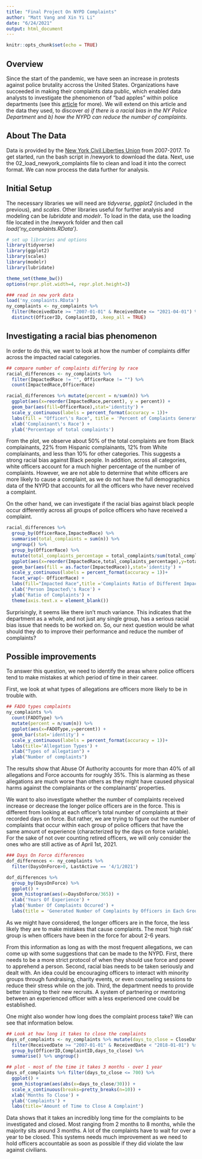 ---
title: "Final Project On NYPD Complaints"
author: "Matt Vang and Xin Yi Li"
date: "6/24/2021"
output: html_document
---

```{r setup, include=FALSE}
knitr::opts_chunk$set(echo = TRUE)
```
## Overview
Since the start of the pandemic, we have seen an increase in protests against police brutality accross the United States. Organizations have succeeded in making their complaints data public, which enabled data analysts to investigate the phenomenon of "bad apples" within police departments (see this [article](https://github.com/msr-ds3/coursework/blob/master/week4/ft_police_complaints.pdf) for more). 
We will extend on this article and the data they used, to discover *a) if there is a racial bias in the NY Police Department* and *b) how the NYPD can reduce the number of complaints*.

## About The Data
Data is provided by the [New York Civil Liberties Union](https://github.com/new-york-civil-liberties-union/NYPD-Misconduct-Complaint-Database-Updated) from 2007-2017. To get started, run the bash script in /newyork to download the data. Next, use the 02_load_newyork_complaints file to clean and load it into the correct format. We can now process the data further for analysis.

## Initial Setup

The necessary libraries we will need are *tidyverse*, *ggplot2* (included in the previous), and *scales*. Other libraries useful for further analysis and modeling can be *lubridate* and *modelr*. To load in the data, use the loading file located in the /newyork folder and then call *load('ny_complaints.RData')*.

```{r settingup, include=FALSE}
# set up libraries and options
library(tidyverse)
library(ggplot2)
library(scales)
library(modelr)
library(lubridate)

theme_set(theme_bw())
options(repr.plot.width=4, repr.plot.height=3)

### read in new york data
load('ny_complaints.RData')
ny_complaints <- ny_complaints %>%
  filter(ReceivedDate >= "2007-01-01" & ReceivedDate <= "2021-04-01") %>%
  distinct(OfficerID, ComplaintID, .keep_all = TRUE)
```


## Investigating a racial bias phenomenon
In order to do this, we want to look at how the number of complaints differ across the impacted racial categories.

```{r racial bias, fig.align='center'}
## compare number of complaints differing by race
racial_differences <- ny_complaints %>%
  filter(ImpactedRace != "", OfficerRace != "") %>%
  count(ImpactedRace,OfficerRace)

racial_differences %>% mutate(percent = n/sum(n)) %>%
  ggplot(aes(x=reorder(ImpactedRace,percent), y = percent)) +
  geom_bar(aes(fill=OfficerRace),stat='identity') +
  scale_y_continuous(labels = percent_format(accuracy = 1))+
  labs(fill = "Officer\'s Race", title = 'Percent of Complaints Generated by Each Racial Group of Complainants')+
  xlab('Complainant\'s Race') +
  ylab('Percentage of total complaints') 

```

From the plot, we observe about 50% of the total complaints are from Black complainants, 22% from Hispanic complainants, 12% from White complainants, and less than 10% for other categories. This suggests a strong racial bias against Black people. In addition, across all categories, white officers account for a much higher percentage of the number of complaints. However, we are not able to determine that white officers are more likely to cause a complaint, as we do not have the full demographics data of the NYPD that accounts for all the officers who have never received a complaint.

On the other hand, we can investigate if the racial bias against black people occur differently across all groups of police officers who have received a complaint.

```{r racial bias accross police, fig.align='center'}
racial_differences %>%
  group_by(OfficerRace,ImpactedRace) %>%
  summarise(total_complaints = sum(n)) %>%
  ungroup() %>%
  group_by(OfficerRace) %>%
  mutate(total_complaints_percentage = total_complaints/sum(total_complaints)) %>%
  ggplot(aes(x=reorder(ImpactedRace,total_complaints_percentage),y=total_complaints_percentage)) +
  geom_bar(aes(fill = as.factor(ImpactedRace)),stat='identity') +
  scale_y_continuous(labels = percent_format(accuracy = 1))+
  facet_wrap(~ OfficerRace) +
  labs(fill="Impacted Race",title ='Complaints Ratio of Different Impacted Race Separated by The Officers\' Race' ) +
  xlab('Person Impacted\'s Race') +
  ylab('Ratio of Complaints') +
  theme(axis.text.x = element_blank())
```

Surprisingly, it seems like there isn't much variance. This indicates that the department as a whole, and not just any single group, has a serious racial bias issue that needs to be worked on. So, our next question would be what should they do to improve their performance and reduce the number of complaints?

## Possible improvements
To answer this question, we need to identify the areas where police officers tend to make mistakes at which period of time in their career.

First, we look at what types of allegations are officers more likely to be in trouble with.

```{r FADOtypes, fig.align='center'}
## FADO types complaints
ny_complaints %>% 
  count(FADOType) %>%
  mutate(percent = n/sum(n)) %>%
  ggplot(aes(x=FADOType,y=percent)) +
  geom_bar(stat='identity') +
  scale_y_continuous(labels = percent_format(accuracy = 1))+
  labs(title='Allegation Types') +
  xlab("Types of allegation") +
  ylab("Number of complaints")

```


The results show that Abuse Of Authority accounts for more than 40% of all allegations and Force accounts for roughly 35%. This is alarming as these allegations are much worse than others as they might have caused physical harms against the complainants or the complainants' properties.

We want to also investigate whether the number of complaints received increase or decrease the longer police officers are in the force. This is different from looking at each officer's total number of complaints at their recorded days on force. But rather, we are trying to figure out the number of complaints that occur within each group of police officers that have the same amount of experience (characterized by the days on force variable). For the sake of not over counting retired officers, we will only consider the ones who are still active as of April 1st, 2021.

```{r daysonforce, fig.align='center'}
### Days On Force differences
dof_differences <- ny_complaints %>%
  filter(DaysOnForce>0, LastActive == '4/1/2021')

dof_differences %>%
  group_by(DaysOnForce) %>%
  ggplot() +
  geom_histogram(aes(x=DaysOnForce/365)) +
  xlab('Years Of Experience') +
  ylab('Number Of Complaints Occured') +
  labs(title = 'Generated Number of Complaints by Officers in Each Group of Equivalent Experience')

```

As we might have considered, the longer officers are in the force, the less likely they are to make mistakes that cause complaints. The most 'high risk' group is when officers have been in the force for about 2-6 years.

From this information as long as with the most frequent allegations, we can come up with some suggestions that can be made to the NYPD. First, there needs to be a more strict protocol of when they should use force and power to apprehend a person. Second, racial bias needs to be taken seriously and dealt with. An idea could be encouraging officers to interact with minority groups through fundraising, charity events, or even counseling sessions to reduce their stress while on the job. Third, the department needs to provide better training to their new recruits. A system of partnering or mentoring between an experienced officer with a less experienced one could be established.

One might also wonder how long does the complaint process take? We can see that information below.

```{r closingcomplaints, fig.align='center'}
## Look at how long it takes to close the complaints
days_of_complaints <- ny_complaints %>% mutate(days_to_close = CloseDate-ReceivedDate) %>% 
  filter(ReceivedDate >= "2007-01-01" & ReceivedDate < "2018-01-01") %>%
  group_by(OfficerID,ComplaintID,days_to_close) %>%
  summarise() %>% ungroup()

## plot - most of the time it takes 3 months - over 1 year
days_of_complaints %>% filter(days_to_close <= 700) %>%
  ggplot() +
  geom_histogram(aes(abs(x=days_to_close/30))) +
  scale_x_continuous(breaks=pretty_breaks(n=10)) +
  xlab('Months To Close') +
  ylab('Complaints') +
  labs(title='Amount of Time to Close A Complaint')
```

Data shows that it takes an incredibly long time for the complaints to be investigated and closed. Most ranging from 2 months to 8 months, while the majority sits around 3 months. A lot of the complaints have to wait for over a year to be closed. This systems needs much improvement as we need to hold officers accountable as soon as possible if they did violate the law against civilians. 
